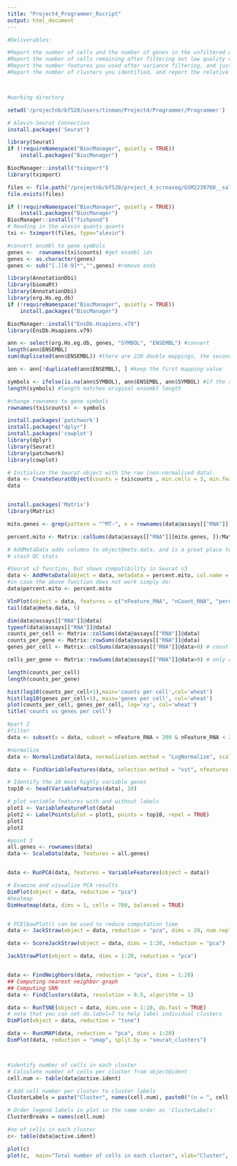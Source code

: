 ```yaml
---
title: "Project4_Programmer_Rscript"
output: html_document
---
```


```r

#Deliverables:

#Report the number of cells and the number of genes in the unfiltered dataset
#Report the number of cells remaining after filtering out low quality cells, and justify any filtering #criteria used
#Report the number features you used after variance filtering, and justify the filtering criteria used
#Report the number of clusters you identified, and report the relative proportions of cell numbers (e.g. #as a bar or pie chart)



#working directory

setwd('/projectnb/bf528/users/tinman/Project4/Programmer/Programmer')
```


```r
# Alevin-Seurat Connection
install.packages('Seurat')

library(Seurat)
if (!requireNamespace("BiocManager", quietly = TRUE))
    install.packages("BiocManager")

BiocManager::install("tximport")
library(tximport)
```
```r
files <- file.path("/projectnb/bf528/project_4_scrnaseq/GSM2230760__salmon_quant/alevin/quants_mat.gz")
file.exists(files)
```


```r

if (!requireNamespace("BiocManager", quietly = TRUE))
    install.packages("BiocManager")
BiocManager::install("fishpond")
# Reading in the alevin quants quants
txi <- tximport(files, type="alevin")
```


```r



#convert ensmbl to gene symbols 
genes <-  rownames(txi$counts) #get ensmbl ids
genes <- as.character(genes)
genes <- sub("[.][0-9]*","",genes) #remove ends

library(AnnotationDbi)
library(biomaRt)
library(AnnotationDbi)
library(org.Hs.eg.db)
if (!requireNamespace("BiocManager", quietly = TRUE))
    install.packages("BiocManager")

BiocManager::install("EnsDb.Hsapiens.v79")
library(EnsDb.Hsapiens.v79)

ann <- select(org.Hs.eg.db, genes, "SYMBOL", "ENSEMBL") #convert
length(ann$ENSEMBL)
sum(duplicated(ann$ENSEMBL)) #there are 220 double mappings, the second mapping seems incorrect

ann <- ann[!duplicated(ann$ENSEMBL), ] #keep the first mapping value

symbols <- ifelse(is.na(ann$SYMBOL), ann$ENSEMBL, ann$SYMBOL) #if the symbol is not found use ennsembl id 
length(symbols) #length matches original ensembl length

#change rownames to gene symbols
rownames(txi$counts) <- symbols

```

```r
install.packages('patchwork')
install.packages("dplyr")
install.packages('cowplot')
library(dplyr)
library(Seurat)
library(patchwork)
library(cowplot)

```


```r
# Initialize the Seurat object with the raw (non-normalized data).
data <- CreateSeuratObject(counts = txi$counts , min.cells = 3, min.features = 200,)
data



```

```r
install.packages('Matrix')
library(Matrix)
```

```r
mito.genes <- grep(pattern = "^MT-", x = rownames(data@assays[["RNA"]]), value = TRUE)

percent.mito <- Matrix::colSums(data@assays[["RNA"]][mito.genes, ])/Matrix::colSums(data@assays[["RNA"]])

# AddMetaData adds columns to object@meta.data, and is a great place to
# stash QC stats

#Seurat v2 function, but shows compatibility in Seurat v3
data <- AddMetaData(object = data, metadata = percent.mito, col.name = "percent.mito") 
#in case the above function does not work simply do:
data$percent.mito <- percent.mito

VlnPlot(object = data, features = c("nFeature_RNA", "nCount_RNA", "percent.mito"), ncol = 3)
tail(data@meta.data, 5)
```

```r
dim(data@assays[["RNA"]]@data)
typeof(data@assays[["RNA"]]@data)
counts_per_cell <- Matrix::colSums(data@assays[["RNA"]]@data)
counts_per_gene <- Matrix::rowSums(data@assays[["RNA"]]@data)
genes_per_cell <- Matrix::colSums(data@assays[["RNA"]]@data>0) # count gene only if it has non-zero reads mapped.

cells_per_gene <- Matrix::rowSums(data@assays[["RNA"]]@data>0) # only count cells where the gene is expressed

length(counts_per_cell)
length(counts_per_gene)

```
```r
hist(log10(counts_per_cell+1),main='counts per cell',col='wheat')
hist(log10(genes_per_cell+1), main='genes per cell', col='wheat')
plot(counts_per_cell, genes_per_cell, log='xy', col='wheat')
title('counts vs genes per cell')
```

```r
#part 2
#filter
data <- subset(x = data, subset = nFeature_RNA > 200 & nFeature_RNA < 2500 & percent.mito >  -Inf & percent.mito < 0.05 )

#normalize
data <- NormalizeData(data, normalization.method = "LogNormalize", scale.factor = 10000)

data <- FindVariableFeatures(data, selection.method = "vst", nfeatures = 2000)

# Identify the 10 most highly variable genes
top10 <- head(VariableFeatures(data), 10)

# plot variable features with and without labels
plot1 <- VariableFeaturePlot(data)
plot2 <- LabelPoints(plot = plot1, points = top10, repel = TRUE)
plot1 
plot2
```


```r
#point 3
all.genes <- rownames(data)
data <- ScaleData(data, features = all.genes)


data <- RunPCA(data, features = VariableFeatures(object = data))

# Examine and visualize PCA results 
DimPlot(object = data, reduction = "pca") 
#heatmap 
DimHeatmap(data, dims = 1, cells = 700, balanced = TRUE)


# PCElbowPlot() can be used to reduce computation time
data <- JackStraw(object = data, reduction = "pca", dims = 20, num.replicate = 100,  prop.freq = 0.1, verbose = FALSE)

data <- ScoreJackStraw(object = data, dims = 1:20, reduction = "pca")

JackStrawPlot(object = data, dims = 1:20, reduction = "pca")


data <- FindNeighbors(data, reduction = "pca", dims = 1:20)
## Computing nearest neighbor graph
## Computing SNN
data <- FindClusters(data, resolution = 0.5, algorithm = 1)

data <- RunTSNE(object = data, dims.use = 1:10, do.fast = TRUE)
# note that you can set do.label=T to help label individual clusters
DimPlot(object = data, reduction = "tsne")

data <- RunUMAP(data, reduction = "pca", dims = 1:20)
DimPlot(data, reduction = "umap", split.by = "seurat_clusters")




```

```r
#identify number of cells in each cluster
# Calculate number of cells per cluster from object@ident
cell.num <- table(data@active.ident)

# Add cell number per cluster to cluster labels
ClusterLabels = paste("Cluster", names(cell.num), paste0("(n = ", cell.num, ")"))

# Order legend labels in plot in the same order as 'ClusterLabels'
ClusterBreaks = names(cell.num)

#no of cells in each cluster
c<- table(data@active.ident)

plot(c)
plot(c,  main="Total number of cells in each cluster", xlab="Cluster", ylab="No. of cells")
```
